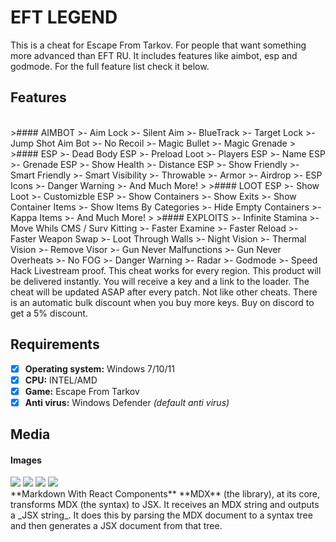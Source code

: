 # EFT LEGEND

This is a cheat for Escape From Tarkov. For people that want something more advanced than EFT RU.
It includes features like aimbot, esp and godmode. For the full feature list check it below.


## Features

<br />
>#### AIMBOT
>- Aim Lock
>- Silent Aim
>- BlueTrack
>- Target Lock
>- Jump Shot Aim Bot
>- No Recoil
>- Magic Bullet
>- Magic Grenade
>
>#### ESP
>- Dead Body ESP
>- Preload Loot
>- Players ESP
>- Name ESP
>- Grenade ESP
>- Show Health
>- Distance ESP
>- Show Friendly
>- Smart Friendly
>- Smart Visibility
>- Throwable
>- Armor
>- Airdrop
>- ESP Icons
>- Danger Warning
>- And Much More!
>
>#### LOOT ESP
>- Show Loot
>- Customizble ESP
>- Show Containers
>- Show Exits
>- Show Container Items
>- Show Items By Categories
>- Hide Empty Containers
>- Kappa Items
>- And Much More!
>
>#### EXPLOITS
>- Infinite Stamina
>- Move Whils CMS / Surv Kitting
>- Faster Examine
>- Faster Reload
>- Faster Weapon Swap
>- Loot Through Walls
>- Night Vision
>- Thermal Vision
>- Remove Visor
>- Gun Never Malfunctions
>- Gun Never Overheats
>- No FOG
>- Danger Warning
>- Radar
>- Godmode
>- Speed Hack

<Callout>
Livestream proof.
This cheat works for every region.
This product will be delivered instantly. You will receive a key and a link to the loader.
The cheat will be updated ASAP after every patch. Not like other cheats.
There is an automatic bulk discount when you buy more keys.
Buy on discord to get a 5% discount.
</Callout>

## Requirements

- [x] **Operating system:** Windows 7/10/11
- [x] **CPU:** INTEL/AMD
- [x] **Game:** Escape From Tarkov
- [x] **Anti virus:** Windows Defender _(default anti virus)_

## Media

#### Images


<Image src="/screen1.png" width={960} height={540}/>
<Image src="/screen2.png" width={960} height={540}/>
<Image src="/screen3.png" width={960} height={540}/>
<Image src="/screen4.png" width={960} height={540}/>


<div className="p-4 border border-gray-200 dark:border-gray-900 rounded mt-6">
**Markdown With React Components**

<Callout emoji="✅">
  **MDX** (the library), at its core, transforms MDX (the syntax) to JSX. It
  receives an MDX string and outputs a _JSX string_. It does this by parsing the
  MDX document to a syntax tree and then generates a JSX document from that
  tree.
</Callout>
</div>
